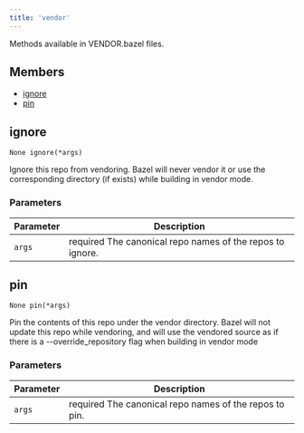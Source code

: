 ```yaml
---
title: 'vendor'
---
```



Methods available in VENDOR.bazel files.

## Members

* [ignore](#ignore)
* [pin](#pin)

## ignore

```
None ignore(*args)
```

Ignore this repo from vendoring. Bazel will never vendor it or use the corresponding directory (if exists) while building in vendor mode.

### Parameters

| Parameter | Description |
| --- | --- |
| `args` | required  The canonical repo names of the repos to ignore. |

## pin

```
None pin(*args)
```

Pin the contents of this repo under the vendor directory. Bazel will not update this repo while vendoring, and will use the vendored source as if there is a --override\_repository flag when building in vendor mode

### Parameters

| Parameter | Description |
| --- | --- |
| `args` | required  The canonical repo names of the repos to pin. |